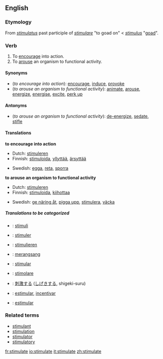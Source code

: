 ==English==

===Etymology===
From {{L.}} ''[[stimulatus]]'' past participle of ''[[stimulare]]'' "to goad on" < {{L.}} ''[[stimulus]]'' "[[goad]]".

===Verb===
{{en-verb|stimulate|stimulates|stimulated|stimulating}}
# To [[encourage]] into action.
# To [[arouse]] an organism to functional activity.

====Synonyms====
*(''to encourage into action''): [[encourage]], [[induce]], [[provoke]]
*(''to arouse an organism to functional activity''): [[animate]], [[arouse]], [[energize]], [[energise]], [[excite]], [[perk up]]

====Antonyms====
*(''to arouse an organism to functional activity''): [[de-energize]], [[sedate]], [[stifle]]

====Translations====
'''to encourage into action'''
{{top}}
*Dutch: [[stimuleren]]
*Finnish: [[stimuloida]], [[yllyttää]], [[ärsyttää]]
{{mid}}
*Swedish: [[egga]], [[reta]], [[sporra]]
{{bottom}}

'''to arouse an organism to functional activity'''
{{top}}
*Dutch: [[stimuleren]]
*Finnish: [[stimuloida]], [[kiihottaa]]
{{mid}}
*Swedish: [[ge näring åt]], [[pigga upp]], [[stimulera]], [[väcka]]
{{bottom}}

=====Translations to be categorized=====
{{checktrans}}

*{{ttbc|Esperanto}}: [[stimuli]]
*{{ttbc|French}}: [[stimuler]]
*{{ttbc|German}}: [[stimulieren]]
*{{ttbc|Indonesian}}: [[rangsang|merangsang]]
*{{ttbc|Interlingua}}: [[stimular]]

*{{ttbc|Italian}}: [[stimolare]]
*{{ttbc|Japanese}}: [[刺激]]する ([[しげき]]する, shigeki-suru)
*{{ttbc|Portuguese}}: [[estimular]], [[incentivar]]
*{{ttbc|Spanish}}: [[estimular]]

===Related terms===
*[[stimulant]]
*[[stimulation]]
*[[stimulator]]
*[[stimulatory]]

[[fr:stimulate]]
[[io:stimulate]]
[[it:stimulate]]
[[zh:stimulate]]